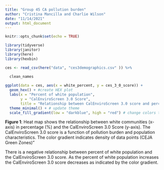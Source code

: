 ```yaml
---
title: "Group 45 CA pollution burden"
author: "Cristina Mancilla and Charlie Wilson"
date: "11/14/2021"
output: html_document
---
```


```r
knitr::opts_chunk$set(echo = TRUE)
```

```r
library(tidyverse)
library(janitor)
library(here)
library(hexbin)
```

```r
ces <- read_csv(here("data", "ces3demographics.csv" )) %>% 
  
  clean_names
```

```r
ggplot(data = ces, aes(x = white_percent, y = ces_3_0_score)) +
  geom_hex() + #create HEX plot
  labs(x = "Percent of white population", 
       y = "CalEnviroScreen 3.0 Score", 
       title = "Relationship between CalEnviroScreen 3.0 score and percentage (%) of white population ") +
  theme_minimal() + # update theme
  scale_fill_gradient(low = "darkblue", high = "red") # change colors to red and blue
```


**Figure 1**: Heat map shows the relationship between white communities (x-axis) in percentage (%) and the CalEnviroScreen 3.0 Score (y-axis). The CalEnviroScreen 3.0 score is a function of pollution burden and population characteristics. The color gradient indicates density of data points (CEJA Green Zones)"

There is a negative relationship between percent of white population and the CalEnviroScreen 3.0 score. As the percent of white population increases the CalEnviroScreen 3.0 score decreases as indicated by the color gradient. 